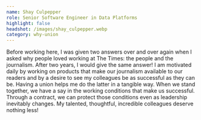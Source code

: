 ```yaml
---
name: Shay Culpepper
role: Senior Software Engineer in Data Platforms
highlight: false
headshot: /images/shay_culpepper.webp
category: why-union
---
```

Before working here, I was given two answers over and over again when I asked why people loved working at The Times: the people and the journalism. After two years, I would give the same answer! I am motivated daily by working on products that make our journalism available to our readers and by a desire to see my colleagues be as successful as they can be. Having a union helps me do the latter in a tangible way. When we stand together, we have a say in the working conditions that make us successful. Through a contract, we can protect those conditions even as leadership inevitably changes. My talented, thoughtful, incredible colleagues deserve nothing less!
